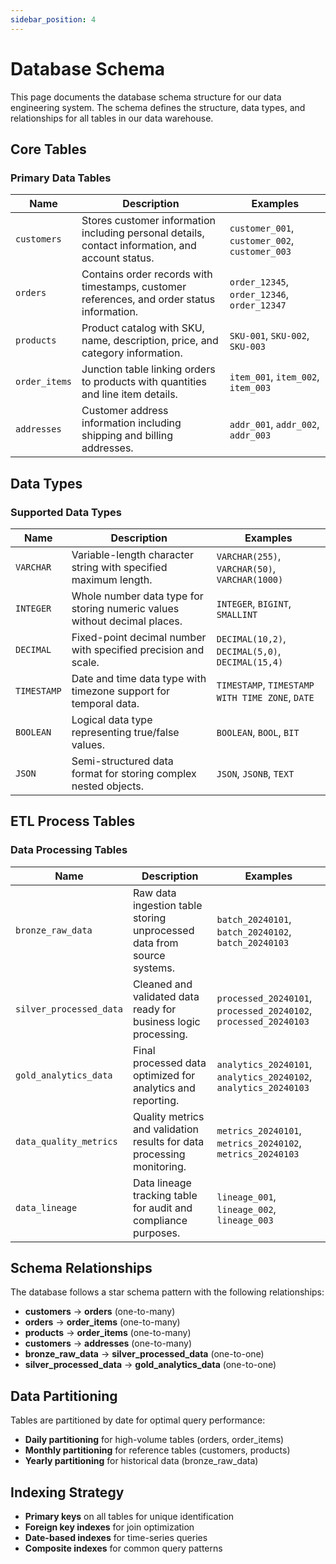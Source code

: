 ```yaml
---
sidebar_position: 4
---
```


# Database Schema

This page documents the database schema structure for our data engineering system. The schema defines the structure, data types, and relationships for all tables in our data warehouse.

## Core Tables

### Primary Data Tables

| Name | Description | Examples |
|------|-------------|----------|
| `customers` | Stores customer information including personal details, contact information, and account status. | `customer_001`, `customer_002`, `customer_003` |
| `orders` | Contains order records with timestamps, customer references, and order status information. | `order_12345`, `order_12346`, `order_12347` |
| `products` | Product catalog with SKU, name, description, price, and category information. | `SKU-001`, `SKU-002`, `SKU-003` |
| `order_items` | Junction table linking orders to products with quantities and line item details. | `item_001`, `item_002`, `item_003` |
| `addresses` | Customer address information including shipping and billing addresses. | `addr_001`, `addr_002`, `addr_003` |

## Data Types

### Supported Data Types

| Name | Description | Examples |
|------|-------------|----------|
| `VARCHAR` | Variable-length character string with specified maximum length. | `VARCHAR(255)`, `VARCHAR(50)`, `VARCHAR(1000)` |
| `INTEGER` | Whole number data type for storing numeric values without decimal places. | `INTEGER`, `BIGINT`, `SMALLINT` |
| `DECIMAL` | Fixed-point decimal number with specified precision and scale. | `DECIMAL(10,2)`, `DECIMAL(5,0)`, `DECIMAL(15,4)` |
| `TIMESTAMP` | Date and time data type with timezone support for temporal data. | `TIMESTAMP`, `TIMESTAMP WITH TIME ZONE`, `DATE` |
| `BOOLEAN` | Logical data type representing true/false values. | `BOOLEAN`, `BOOL`, `BIT` |
| `JSON` | Semi-structured data format for storing complex nested objects. | `JSON`, `JSONB`, `TEXT` |

## ETL Process Tables

### Data Processing Tables

| Name | Description | Examples |
|------|-------------|----------|
| `bronze_raw_data` | Raw data ingestion table storing unprocessed data from source systems. | `batch_20240101`, `batch_20240102`, `batch_20240103` |
| `silver_processed_data` | Cleaned and validated data ready for business logic processing. | `processed_20240101`, `processed_20240102`, `processed_20240103` |
| `gold_analytics_data` | Final processed data optimized for analytics and reporting. | `analytics_20240101`, `analytics_20240102`, `analytics_20240103` |
| `data_quality_metrics` | Quality metrics and validation results for data processing monitoring. | `metrics_20240101`, `metrics_20240102`, `metrics_20240103` |
| `data_lineage` | Data lineage tracking table for audit and compliance purposes. | `lineage_001`, `lineage_002`, `lineage_003` |

## Schema Relationships

The database follows a star schema pattern with the following relationships:

- **customers** → **orders** (one-to-many)
- **orders** → **order_items** (one-to-many)
- **products** → **order_items** (one-to-many)
- **customers** → **addresses** (one-to-many)
- **bronze_raw_data** → **silver_processed_data** (one-to-one)
- **silver_processed_data** → **gold_analytics_data** (one-to-one)

## Data Partitioning

Tables are partitioned by date for optimal query performance:

- **Daily partitioning** for high-volume tables (orders, order_items)
- **Monthly partitioning** for reference tables (customers, products)
- **Yearly partitioning** for historical data (bronze_raw_data)

## Indexing Strategy

- **Primary keys** on all tables for unique identification
- **Foreign key indexes** for join optimization
- **Date-based indexes** for time-series queries
- **Composite indexes** for common query patterns
